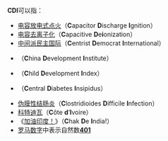 {{confused|CD-i}}
{{wiktionary|CDI}}
'''CDI'''可以指：

* [[电容放电式点火|电容放电式点火]]（'''C'''apacitor '''D'''ischarge '''I'''gnition）
* [[电容去离子化|电容去离子化]]（'''C'''apacitive '''D'''e'''i'''onization）
* [[中间派民主国际|中间派民主国际]]（'''C'''entrist '''D'''emocrat '''I'''nternational）
* {{tsl|en|China Development Institute|中国（深圳）综合开发研究院}}（'''C'''hina '''D'''evelopment '''I'''nstitute）
* {{tsl|en|Child Development Index|儿童发展指数}}（'''C'''hild '''D'''evelopment '''I'''ndex）
* {{tsl|en|Central diabetes insipidus|中枢性尿崩症}}（'''C'''entral '''D'''iabetes '''I'''nsipidus）
* [[伪膜性结肠炎|伪膜性结肠炎]]（'''C'''lostridioides '''D'''ifficile '''I'''nfection）
* [[科特迪瓦|科特迪瓦]]（'''C'''ôte '''d'''’'''I'''voire）
* 《[[加油印度！|加油印度！]]》（'''C'''hak '''D'''e '''I'''ndia!）
* [[罗马数字|罗马数字]]中表示自然数'''[[401|401]]'''

{{disambig|cat=三字拉丁字母缩写消歧义}}
